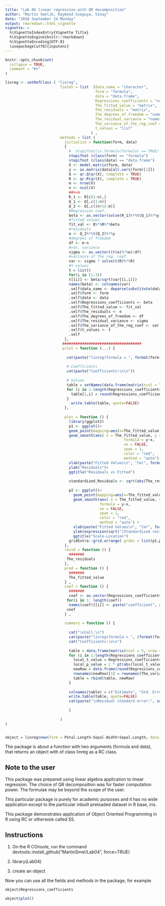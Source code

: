 ```yaml
---
title: "Lab 04 linear regression with QR decomposition"
author: "Martin Smelik, Raymond Sseguya, Vinay"
date: "2018 September 24 Monday"
output: rmarkdown::html_vignette
vignette: >
  %\VignetteIndexEntry{Vignette Title}
  %\VignetteEngine{knitr::rmarkdown}
  %\VignetteEncoding{UTF-8}
  \usepackage[utf8]{inputenc}
---
```


```r
knitr::opts_chunk$set(
  collapse = TRUE,
  comment = "#>"
)
```



```r
linreg <- setRefClass ( "linreg",
                         fields = list  (data_name = "character",
                                         form = "formula",
                                         data = "data.frame",
                                         Regressions_coefficients = "vector",
                                         The_fitted_value = "matrix",
                                         The_residuals = "matrix",
                                         The_degrees_of_freedom = "numeric",
                                         The_residual_variance = "numeric",
                                         The_variance_of_the_reg_coef = "matrix",
                                         t_values = "list"
                                       ) ,
                         methods = list (
                           initialize = function(form, data)
                           {
                             #  stopifnot(is.formula(formula) == TRUE)
                             stopifnot (class(form) == "formula")
                             stopifnot (class(data) == "data.frame")
                             X <- model.matrix(form, data)
                             y <- as.matrix(data[all.vars(form)[1]])
                             Q <- qr.Q(qr(X), complete = TRUE)
                             R <- qr.R(qr(X), complete = TRUE)
                             m <- nrow(X)
                             n <- ncol(X)
                             ##n<m
                             R_1 <- R[c(1:n),]
                             Q_1 <- Q[,c(1:n)]
                             Q_2 <- Q[,c((n+1):m)]
                             #Regression coef.
                             beta <- as.vector(solve(R_1)%*%t(Q_1)%*%y)
                             #fitted values
                             fit_val <- Q%*%R%*%beta
                             #residuals
                             e <- Q_2%*%t(Q_2)%*%y
                             #degrees of freedom
                             df <- m-n
                             #res. variance
                             sigma <- as.vector((t(e)%*%e)/df)
                             #variance of the reg. coef.
                             var <- sigma * solve(t(R)%*%R) 
                             #t-values
                             t = list()
                             for(i in (1:3))
                             t[[i]] <- beta/sqrt(var[[i,i]])
                             names(beta) <- colnames(var)
                             .self$data_name <- deparse(substitute(data))
                             .self$form <- form
                             .self$data <- data
                             .self$Regressions_coefficients <- beta
                             .self$The_fitted_value <- fit_val
                             .self$The_residuals <- e
                             .self$The_degrees_of_freedom <- df
                             .self$The_residual_variance <- sigma
                             .self$The_variance_of_the_reg_coef <- var
                             .self$t_values <- t
                             .self
                           },                       
                          #################################### 
                          print = function (...) {
                      
                            cat(paste("linreg(formula = ", format(form), ", data = ", data_name, ")\n\n", sep = ""))
                            
                            # Coefficients
                            cat(paste("Coefficients:\n\n"))
                            
                            # Values
                            table = setNames(data.frame(matrix(ncol = length(Regressions_coefficients), nrow = 0)), names(Regressions_coefficients))
                            for (i in 1:length(Regressions_coefficients)) {
                              table[1,i] = round(Regressions_coefficients[i], 3)
                            }
                              write.table(table, quote=FALSE)
                           },
                      
                           plot = function () {
                             library(ggplot2)
                             p1 <- ggplot()+
                             geom_point(mapping=aes(x=The_fitted_value, y=The_residuals)) +
                             geom_smooth(aes( x = The_fitted_value, y = The_residuals),
                                                      formula = y~x,
                                                      se = FALSE,
                                                      span = 1,
                                                      color = "red",
                                                      method = "auto") +
                             xlab(paste("Fitted Values\n", "lm(", format(form), ")", ""))+
                             ylab("Residuals")+
                             ggtitle("Residuals vs Fitted") 
                             
                             standardized_Residuals <- sqrt(abs(The_residuals - mean(The_residuals)))
                                  
                             p2 <- ggplot()+
                               geom_point(mapping=aes(x=The_fitted_value, y=standardized_Residuals)) +
                               geom_smooth(aes( x = The_fitted_value, y = standardized_Residuals),
                                           formula = y~x,
                                           se = FALSE,
                                           span = 1,
                                           color = "red",
                                           method = "auto") +
                               xlab(paste("Fitted Values\n", "lm(", format(form), ")", ""))+
                               ylab(expression(sqrt("|Standardized residuals|")))+
                               ggtitle("Scale-Location") 
                             gridExtra::grid.arrange( grobs = list(p1,p2))
                           },
                           resid = function () {
                             #######
                            The_residuals
                           }, 
                           pred = function () {
                             #######
                             The_fitted_value
                           } ,
                           coef = function () {
                             #######
                             coef <- as.vector(Regressions_coefficients)
                            for(i in 1: length(coef))  
                             names(coef)[[i]] <- paste("coefficient", as.character(i))
                            coef
                           } ,
                          
                           summary = function () {
                         
                             cat("\nCall:\n")
                             cat(paste("linreg(formula = ", (format(form)), ", data = ", data_name, ")\n\n", sep = ""))
                             cat("Coefficients:\n\n")
                             
                             table = data.frame(matrix(ncol = 5, nrow = 0))
                             for (i in 1:length(Regressions_coefficients)) {
                               local_t_value = Regressions_coefficients[i]/sqrt(The_variance_of_the_reg_coef[i, i])
                               local_p_value = 2 * pt(abs(local_t_value), The_degrees_of_freedom, lower.tail = FALSE)
                               newRow = data.frame(round(Regressions_coefficients[i], 2), round(sqrt(The_variance_of_the_reg_coef[i, i]), 2), round(local_t_value, 2), formatC(local_p_value, format = "e", digits = 2),"***")
                               rownames(newRow)[1] = rownames(The_variance_of_the_reg_coef)[i]
                               table = rbind(table, newRow)
                             }
                             
                             colnames(table) = c("Estimate", "Std. Error", "t value", "Pr(>|t|)", "")
                             write.table(table, quote=FALSE)
                             cat(paste("\nResidual standard error:", sqrt(The_residual_variance), "on", The_degrees_of_freedom, "degrees of freedom"))
                             
                             }
                           
                         )
)


object = linreg$new(form = Petal.Length~Sepal.Width+Sepal.Length, data = iris)


```


The package is about a function with two arguments (formula and data), that returns an object with of
class linreg as a RC class.


## Note to the user

This package was prepared using linear algebra application to linear regression. The choice of QR decomposition was for faster computation power. The formulae may be beyond the scope of the user.

This particular package is purely for academic purposes and it has no wide application except to the particular inbuilt preloaded dataset in R base, iris.

This package demonstrates application of Object Oriented Programming in R using RC or otherwsie called S5.

## Instructions
1. On the R COnsole, run the command
   devtools::install_github("MartinSmel/Lab04", force=TRUE)
   
2. library(Lab04)

3. create an object

Now you can use all the fields and methods in the package, for example
```r
object$Regressions_coefficients

```



```r
object$plot()
```



